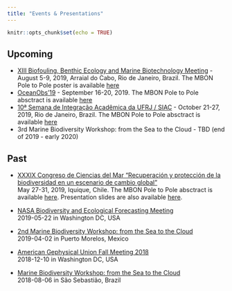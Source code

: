 ```yaml
---
title: "Events & Presentations"
---
```


```r
knitr::opts_chunk$set(echo = TRUE)
```

## Upcoming

- [XIII Biofouling, Benthic Ecology and Marine Biotechnology Meeting](https://xiiibioinc.wixsite.com/xiiibioinc) - August 5-9, 2019, Arraial do Cabo, Rio de Janeiro, Brazil. The MBON Pole to Pole poster is available [here](https://drive.google.com/file/d/1AVl5loMTuzkE_xdBw9d-J7HNMojO_v9F/view?usp=sharing)
- [OceanObs'19](http://www.oceanobs19.net/) - September 16-20, 2019. The MBON Pole to Pole absctract is available [here](https://drive.google.com/file/d/1oknglVqEQo81ornvYrQCIyIaTgdshKeh/view?usp=sharing)
- [10ª Semana de Integração Acadêmica da UFRJ / SIAC](http://siac.ufrj.br/) - October 21-27, 2019, Rio de Janeiro, Brazil. The MBON Pole to Pole absctract is available [here](https://drive.google.com/file/d/1kfOI4tpIOvgNDfULEMbeOzDfKuH1M_7f/view?usp=sharing)
- 3rd Marine Biodiversity Workshop: from the Sea to the Cloud - TBD (end of 2019 - early 2020)

## Past

- [XXXIX Congreso de Ciencias del Mar “Recuperación y protección de la biodiversidad en un escenario de cambio global”](https://www.congresocienciasdelmar.cl/)<br>
May 27-31, 2019, Iquique, Chile. The MBON Pole to Pole absctract is available [here](https://drive.google.com/file/d/1V5ZDpoSoY9vU3MFXR6tVSro6Uaab4PZh/view?usp=sharing). Presentation slides are also available [here](https://drive.google.com/file/d/1V3j9ZRAJg0ycXsPYmUWyNw4Hx7trJLeW/view?usp=sharing).

- [NASA Biodiversity and Ecological Forecasting Meeting](https://drive.google.com/file/d/1fxq8MvqTIWO_N1hUmw11F4L4u6AsyNuG/view?usp=sharing)<br> 2019-05-22 in Washington DC, USA

- [2nd Marine Biodiversity Workshop: from the Sea to the Cloud](https://marinebon.github.io/p2p-mexico-workshop/)<br>
  2019-04-02 in Puerto Morelos, Mexico
  
- [American Gephysical Union Fall Meeting 2018](https://drive.google.com/file/d/1YFOOYFZNmNTGzK3BRestIS1RltkZImEu/view?usp=sharing)<br>
  2018-12-10 in Washington DC, USA

- [Marine Biodiversity Workshop: from the Sea to the Cloud](https://marinebon.github.io/p2p-brazil-workshop/)<br>
  2018-08-06 in São Sebastião, Brazil


